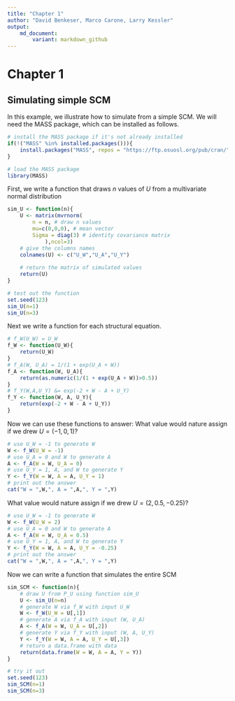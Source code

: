 ```yaml
---
title: "Chapter 1"
author: "David Benkeser, Marco Carone, Larry Kessler"
output: 
    md_document:
        variant: markdown_github
---
```

# Chapter 1

## Simulating simple SCM
In this example, we illustrate how to simulate from a simple SCM. We will need the MASS package, which can be installed as follows. 

```r
# install the MASS package if it's not already installed
if(!("MASS" %in% installed.packages())){
    install.packages("MASS", repos = "https://ftp.osuosl.org/pub/cran/")
}

# load the MASS package
library(MASS)
```

First, we write a function that draws $n$ values of $U$ from a multivariate normal distribution 

```r
sim_U <- function(n){
    U <- matrix(mvrnorm(
        n = n, # draw n values 
        mu=c(0,0,0), # mean vector
        Sigma = diag(3) # identity covariance matrix
            ),ncol=3)
    # give the columns names
    colnames(U) <- c("U_W","U_A","U_Y")
    
    # return the matrix of simulated values
    return(U)
}

# test out the function
set.seed(123)
sim_U(n=1)
sim_U(n=3)
```

Next we write a function for each structural equation.
```r
# f_W(U_W) = U_W
f_W <- function(U_W){
    return(U_W)
}
# f_A(W, U_A) = 1/(1 + exp(U_A + W))
f_A <- function(W, U_A){
    return(as.numeric(1/(1 + exp(U_A + W))>0.5))
}
# f_Y(W,A,U_Y) &= exp(-2 + W - A + U_Y) 
f_Y <- function(W, A, U_Y){
    return(exp(-2 + W - A + U_Y))
}
```

Now we can use these functions to answer: What value would nature assign if we drew $U = (-1,0,1)$?
```r
# use U_W = -1 to generate W
W <- f_W(U_W = -1)
# use U_A = 0 and W to generate A
A <- f_A(W = W, U_A = 0)
# use U_Y = 1, A, and W to generate Y
Y <- f_Y(W = W, A = A, U_Y = 1)
# print out the answer
cat("W = ",W,", A = ",A,", Y = ",Y)
```
What value would nature assign if we drew $U = (2, 0.5, -0.25)$?
```r
# use U_W = -1 to generate W
W <- f_W(U_W = 2)
# use U_A = 0 and W to generate A
A <- f_A(W = W, U_A = 0.5)
# use U_Y = 1, A, and W to generate Y
Y <- f_Y(W = W, A = A, U_Y = -0.25)
# print out the answer
cat("W = ",W,", A = ",A,", Y = ",Y)
```

Now we can write a function that simulates the entire SCM
```r
sim_SCM <- function(n){
    # draw U from P_U using function sim_U
    U <- sim_U(n=n)
    # generate W via f_W with input U_W
    W <- f_W(U_W = U[,1])
    # generate A via f_A with input (W, U_A)
    A <- f_A(W = W, U_A = U[,2])
    # generate Y via f_Y with input (W, A, U_Y)
    Y <- f_Y(W = W, A = A, U_Y = U[,3])
    # return a data.frame with data
    return(data.frame(W = W, A = A, Y = Y))
}

# try it out
set.seed(123)
sim_SCM(n=1)
sim_SCM(n=3)
```
